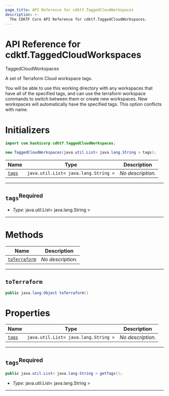 ```yaml
---
page_title: API Reference for cdktf.TaggedCloudWorkspaces
description: >-
  The CDKTF Core API Reference for cdktf.TaggedCloudWorkspaces.
---
```


<!-- This file is generated through yarn generate-docs -->

# API Reference for cdktf.TaggedCloudWorkspaces

   TaggedCloudWorkspaces <a name="TaggedCloudWorkspaces" id="cdktf.TaggedCloudWorkspaces"></a>
  
  A set of Terraform Cloud workspace tags.
  
  You will be able to use this working directory with any workspaces that have all of the specified tags, and can use the terraform workspace commands to switch between them or create new workspaces. New workspaces will automatically have the specified tags. This option conflicts with name.
  
  # Initializers <a name="Initializers" id="cdktf.TaggedCloudWorkspaces.Initializer"></a>
  
  ```java
  import com.hashicorp.cdktf.TaggedCloudWorkspaces;
  
  new TaggedCloudWorkspaces(java.util.List< java.lang.String > tags);
  ```
  
  | **Name** | **Type** | **Description** |
  | --- | --- | --- |
  | <code><a href="#cdktf.TaggedCloudWorkspaces.Initializer.parameter.tags">tags</a></code> | <code>java.util.List< java.lang.String ></code> | *No description.* |
  
  ---
  
  ## `tags`<sup>Required</sup> <a name="tags" id="cdktf.TaggedCloudWorkspaces.Initializer.parameter.tags"></a>
  
  - *Type:* java.util.List< java.lang.String >
  
  ---
  
  # Methods <a name="Methods" id="Methods"></a>
  
  | **Name** | **Description** |
  | --- | --- |
  | <code><a href="#cdktf.TaggedCloudWorkspaces.toTerraform">toTerraform</a></code> | *No description.* |
  
  ---
  
  ## `toTerraform` <a name="toTerraform" id="cdktf.TaggedCloudWorkspaces.toTerraform"></a>
  
  ```java
  public java.lang.Object toTerraform()
  ```
  
  
  # Properties <a name="Properties" id="Properties"></a>
  
  | **Name** | **Type** | **Description** |
  | --- | --- | --- |
  | <code><a href="#cdktf.TaggedCloudWorkspaces.property.tags">tags</a></code> | <code>java.util.List< java.lang.String ></code> | *No description.* |
  
  ---
  
  ## `tags`<sup>Required</sup> <a name="tags" id="cdktf.TaggedCloudWorkspaces.property.tags"></a>
  
  ```java
  public java.util.List< java.lang.String > getTags();
  ```
  
  - *Type:* java.util.List< java.lang.String >
  
  ---
  
  

